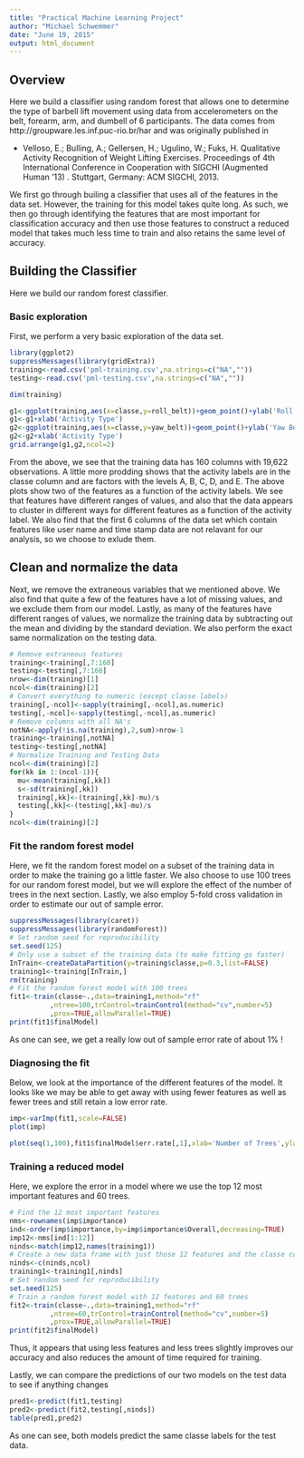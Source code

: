 ```yaml
---
title: "Practical Machine Learning Project"
author: "Michael Schwemmer"
date: "June 19, 2015"
output: html_document
---
```


## Overview 
Here we build a classifier using random forest that allows one to determine the type of barbell lift movement using data from accelerometers on the belt, forearm, arm, and dumbell of 6 participants. The data comes from http://groupware.les.inf.puc-rio.br/har and was originally published in

* Velloso, E.; Bulling, A.; Gellersen, H.; Ugulino, W.; Fuks, H. Qualitative Activity Recognition of Weight Lifting Exercises. Proceedings of 4th International Conference in Cooperation with SIGCHI (Augmented Human '13) . Stuttgart, Germany: ACM SIGCHI, 2013.

We first go through builing a classifier that uses all of the features in the data set.  However, the training for this model takes quite long. As such, we then go through identifying the features that are most important for classification accuracy and then use those features to construct a reduced model that takes much less time to train and also retains the same level of accuracy.

## Building the Classifier

Here we build our random forest classifier.

### Basic exploration

First, we perform a very basic exploration of the data set.

```r
library(ggplot2)
suppressMessages(library(gridExtra))
training<-read.csv('pml-training.csv',na.strings=c("NA",""))
testing<-read.csv('pml-testing.csv',na.strings=c("NA",""))

dim(training)

g1<-ggplot(training,aes(x=classe,y=roll_belt))+geom_point()+ylab('Roll Belt')
g1<-g1+xlab('Activity Type')
g2<-ggplot(training,aes(x=classe,y=yaw_belt))+geom_point()+ylab('Yaw Belt')
g2<-g2+xlab('Activity Type')
grid.arrange(g1,g2,ncol=2)

```

From the above, we see that the training data has 160 columns with 19,622 observations. A little more prodding shows that the activity labels are in the classe column and are factors with the levels A, B, C, D, and E.  The above plots show two of the features as a function of the activity labels.  We see that features have different ranges of values, and also that the data appears to cluster in different ways for different features as a function of the activity label.  We also find that the first 6 columns of the data set which contain features like user name and time stamp data are not relavant for our analysis, so we choose to exlude them. 

## Clean and normalize the data
Next, we remove the extraneous variables that we mentioned above. We also find that quite a few of the features have a lot of missing values, and we exclude them from our model.  Lastly, as many of the features have different ranges of values, we normalize the training data by subtracting out the mean and dividing by the standard deviation.  We also perform the exact same normalization on the testing data.

```r
# Remove extraneous features
training<-training[,7:160]
testing<-testing[,7:160]
nrow<-dim(training)[1]
ncol<-dim(training)[2]
# Convert everything to numeric (except classe labels)
training[,-ncol]<-sapply(training[,-ncol],as.numeric)
testing[,-ncol]<-sapply(testing[,-ncol],as.numeric)
# Remove columns with all NA's
notNA<-apply(!is.na(training),2,sum)>nrow-1
training<-training[,notNA]
testing<-testing[,notNA]
# Normalize Training and Testing Data
ncol<-dim(training)[2]
for(kk in 1:(ncol-1)){
  mu<-mean(training[,kk])
  s<-sd(training[,kk])
  training[,kk]<-(training[,kk]-mu)/s
  testing[,kk]<-(testing[,kk]-mu)/s
}
ncol<-dim(training)[2]
```


### Fit the random forest model

Here, we fit the random forest model on a subset of the training data in order to make the training go a little faster.  We also choose to use 100 trees for our random forest model, but we will explore the effect of the number of trees in the next section. Lastly, we also employ 5-fold cross validation in order to estimate our out of sample error. 

```r
suppressMessages(library(caret))
suppressMessages(library(randomForest))
# Set random seed for reproducibility
set.seed(125)
# Only use a subset of the training data (to make fitting go faster)
InTrain<-createDataPartition(y=training$classe,p=0.3,list=FALSE)
training1<-training[InTrain,]
rm(training)
# Fit the random forest model with 100 trees
fit1<-train(classe~.,data=training1,method="rf"
          ,ntree=100,trControl=trainControl(method="cv",number=5)
          ,prox=TRUE,allowParallel=TRUE)
print(fit1$finalModel)
```

As one can see, we get a really low out of sample error rate of about 1% !

### Diagnosing the fit

Below, we look at the importance of the different features of the model.  It looks like we may be able to get away with using fewer features as well as fewer trees and still retain a low error rate. 

```r
imp<-varImp(fit1,scale=FALSE)
plot(imp)
```

```r
plot(seq(1,100),fit1$finalModel$err.rate[,1],xlab='Number of Trees',ylab='Out of Bag Error')
```

### Training a reduced model

Here, we explore the error in a model where we use the top 12 most important features and 60 trees.

```r
# Find the 12 most important features
nms<-rownames(imp$importance)
ind<-order(imp$importance,by=imp$importance$Overall,decreasing=TRUE)
imp12<-nms[ind[1:12]]
ninds<-match(imp12,names(training1))
# Create a new data frame with just those 12 features and the classe column
ninds<-c(ninds,ncol)
training1<-training1[,ninds]
# Set random seed for reproducibility
set.seed(125)
# Train a random forest model with 12 features and 60 trees
fit2<-train(classe~.,data=training1,method="rf"
          ,ntree=60,trControl=trainControl(method="cv",number=5)
          ,prox=TRUE,allowParallel=TRUE)
print(fit2$finalModel)
```

Thus, it appears that using less features and less trees slightly improves our accuracy and also reduces the amount of time required for training.

Lastly, we can compare the predictions of our two models on the test data to see if anything changes

```r
pred1<-predict(fit1,testing)
pred2<-predict(fit2,testing[,ninds])
table(pred1,pred2)
```

As one can see, both models predict the same classe labels for the test data.
